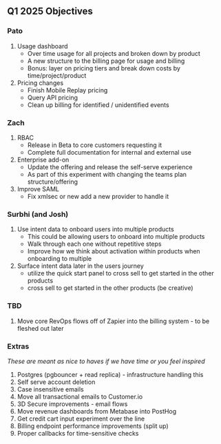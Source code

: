 ## Q1 2025 Objectives

### Pato

1. Usage dashboard
    - Over time usage for all projects and broken down by product
    - A new structure to the billing page for usage and billing
    - Bonus: layer on pricing tiers and break down costs by time/project/product
2. Pricing changes
    - Finish Mobile Replay pricing
    - Query API pricing
    - Clean up billing for identified / unidentified events

### Zach

1. RBAC
    - Release in Beta to core customers requesting it
    - Complete full documentation for internal and external use
2. Enterprise add-on
    - Update the offering and release the self-serve experience
    - As part of this experiment with changing the teams plan structure/offering
3. Improve SAML 
    - Fix xmlsec or new add a new provider to handle it    

### Surbhi (and Josh)

1. Use intent data to onboard users into multiple products 
    - This could be allowing users to onboard into multiple products
    - Walk through each one without repetitive steps
    - Improve how we think about activation within products when onboarding to multiple
2. Surface intent data later in the users journey
    - utilize the quick start panel to cross sell to get started in the other products
    - cross sell to get started in the other products (be creative)


### TBD

1. Move core RevOps flows off of Zapier into the billing system - to be fleshed out later

### Extras

_These are meant as nice to haves if we have time or you feel inspired_

1. Postgres (pgbouncer + read replica) - infrastructure handling this
2. Self serve account deletion
3. Case insensitive emails
4. Move all transactional emails to Customer.io
5. 3D Secure improvements - email flows
6. Move revenue dashboards from Metabase into PostHog
7. Get credit cart input experiment over the line
8. Billing endpoint performance improvements (split up)
9. Proper callbacks for time-sensitive checks

